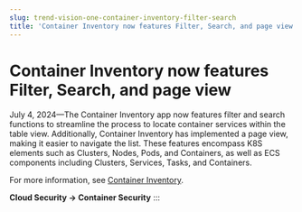 ```yaml
---
slug: trend-vision-one-container-inventory-filter-search
title: 'Container Inventory now features Filter, Search, and page view'
---
```

# Container Inventory now features Filter, Search, and page view

July 4, 2024—The Container Inventory app now features filter and search functions to streamline the process to locate container services within the table view. Additionally, Container Inventory has implemented a page view, making it easier to navigate the list. These features encompass K8S elements such as Clusters, Nodes, Pods, and Containers, as well as ECS components including Clusters, Services, Tasks, and Containers.

For more information, see [Container Inventory](container-inventory.mdx).

**Cloud Security → Container Security**
:::
